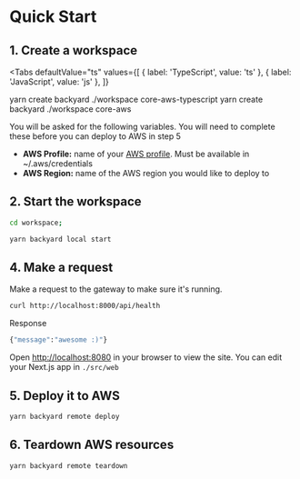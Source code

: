 
# Quick Start

## 1. Create a workspace

<Tabs
  defaultValue="ts"
  values={[
    { label: 'TypeScript', value: 'ts' },
    { label: 'JavaScript', value: 'js' },
  ]}
>
  <TabItem value="ts">
    <CodeBlock className="bash">
      yarn create backyard ./workspace core-aws-typescript
    </CodeBlock>
  </TabItem>
  <TabItem value="js">
    <CodeBlock className="bash">
      yarn create backyard ./workspace core-aws
    </CodeBlock>
  </TabItem>
</Tabs>

You will be asked for the following variables. You will need to complete these before you can deploy to AWS in step 5

- **AWS Profile:** name of your [AWS profile](https://docs.aws.amazon.com/cli/latest/userguide/cli-configure-profiles.html). Must be available in ~/.aws/credentials
- **AWS Region:** name of the AWS region you would like to deploy to

## 2. Start the workspace

```bash
cd workspace;
```

```bash
yarn backyard local start
```

## 4. Make a request

Make a request to the gateway to make sure it's running.

```bash
curl http://localhost:8000/api/health
```

Response

```bash
{"message":"awesome :)"}
```

Open [http://localhost:8080](http://localhost:8080) in your browser to view the site. You can edit your Next.js app in `./src/web`

## 5. Deploy it to AWS

```bash
yarn backyard remote deploy
```

## 6. Teardown AWS resources

```bash
yarn backyard remote teardown
```
